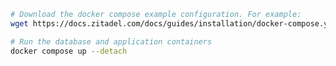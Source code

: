 ```bash
# Download the docker compose example configuration. For example:
wget https://docs.zitadel.com/docs/guides/installation/docker-compose.yaml

# Run the database and application containers
docker compose up --detach
```
